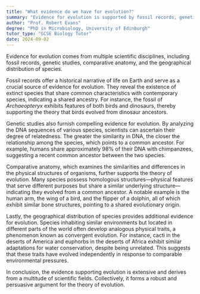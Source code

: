 ```yaml
---
title: "What evidence do we have for evolution?"
summary: "Evidence for evolution is supported by fossil records, genetic studies, comparative anatomy, and the geographical distribution of species, highlighting the interconnectedness and development of life over time."
author: "Prof. Robert Evans"
degree: "PhD in Microbiology, University of Edinburgh"
tutor_type: "GCSE Biology Tutor"
date: 2024-09-02
---
```


Evidence for evolution comes from multiple scientific disciplines, including fossil records, genetic studies, comparative anatomy, and the geographical distribution of species.

Fossil records offer a historical narrative of life on Earth and serve as a crucial source of evidence for evolution. They reveal the existence of extinct species that share common characteristics with contemporary species, indicating a shared ancestry. For instance, the fossil of *Archaeopteryx* exhibits features of both birds and dinosaurs, thereby supporting the theory that birds evolved from dinosaur ancestors.

Genetic studies also furnish compelling evidence for evolution. By analyzing the DNA sequences of various species, scientists can ascertain their degree of relatedness. The greater the similarity in DNA, the closer the relationship among the species, which points to a common ancestor. For example, humans share approximately $98\%$ of their DNA with chimpanzees, suggesting a recent common ancestor between the two species.

Comparative anatomy, which examines the similarities and differences in the physical structures of organisms, further supports the theory of evolution. Many species possess homologous structures—physical features that serve different purposes but share a similar underlying structure—indicating they evolved from a common ancestor. A notable example is the human arm, the wing of a bird, and the flipper of a dolphin, all of which exhibit similar bone structures, pointing to a shared evolutionary origin.

Lastly, the geographical distribution of species provides additional evidence for evolution. Species inhabiting similar environments but located in different parts of the world often develop analogous physical traits, a phenomenon known as convergent evolution. For instance, cacti in the deserts of America and euphorbs in the deserts of Africa exhibit similar adaptations for water conservation, despite being unrelated. This suggests that these traits have evolved independently in response to comparable environmental pressures.

In conclusion, the evidence supporting evolution is extensive and derives from a multitude of scientific fields. Collectively, it forms a robust and persuasive argument for the theory of evolution.
    